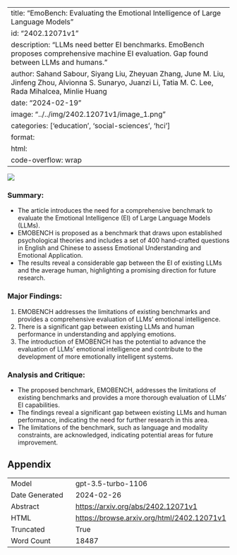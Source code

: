 
---
title: "EmoBench: Evaluating the Emotional Intelligence of Large Language Models"
id: "2402.12071v1"
description: "LLMs need better EI benchmarks. EmoBench proposes comprehensive machine EI evaluation. Gap found between LLMs and humans."
author: Sahand Sabour, Siyang Liu, Zheyuan Zhang, June M. Liu, Jinfeng Zhou, Alvionna S. Sunaryo, Juanzi Li, Tatia M. C. Lee, Rada Mihalcea, Minlie Huang
date: "2024-02-19"
image: "../../img/2402.12071v1/image_1.png"
categories: ['education', 'social-sciences', 'hci']
format:
  html:
    code-overflow: wrap
---

![](../../img/2402.12071v1/image_1.png)

### Summary:
- The article introduces the need for a comprehensive benchmark to evaluate the Emotional Intelligence (EI) of Large Language Models (LLMs).
- EMOBENCH is proposed as a benchmark that draws upon established psychological theories and includes a set of 400 hand-crafted questions in English and Chinese to assess Emotional Understanding and Emotional Application.
- The results reveal a considerable gap between the EI of existing LLMs and the average human, highlighting a promising direction for future research.

### Major Findings:
1. EMOBENCH addresses the limitations of existing benchmarks and provides a comprehensive evaluation of LLMs' emotional intelligence.
2. There is a significant gap between existing LLMs and human performance in understanding and applying emotions.
3. The introduction of EMOBENCH has the potential to advance the evaluation of LLMs' emotional intelligence and contribute to the development of more emotionally intelligent systems.

### Analysis and Critique:
- The proposed benchmark, EMOBENCH, addresses the limitations of existing benchmarks and provides a more thorough evaluation of LLMs' EI capabilities.
- The findings reveal a significant gap between existing LLMs and human performance, indicating the need for further research in this area.
- The limitations of the benchmark, such as language and modality constraints, are acknowledged, indicating potential areas for future improvement.

## Appendix

|          |          |
|----------|----------|
| Model     | gpt-3.5-turbo-1106       |
| Date Generated     | 2024-02-26       |
| Abstract | [https://arxiv.org/abs/2402.12071v1](https://arxiv.org/abs/2402.12071v1)        |
| HTML     | [https://browse.arxiv.org/html/2402.12071v1](https://browse.arxiv.org/html/2402.12071v1)       |
| Truncated       | True       |
| Word Count       | 18487       |